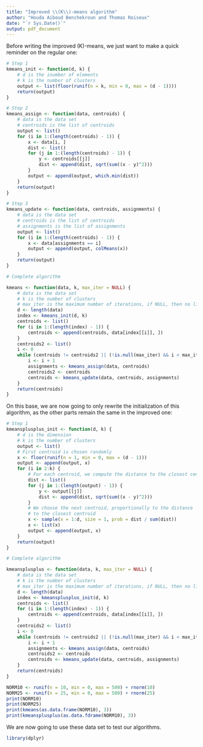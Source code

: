 ```yaml
---
title: "Improved \\(K\\)-means algorithm"
author: "Houda Aiboud Benchekroun and Thomas Roiseux"
date: "`r Sys.Date()`"
output: pdf_document
---
```

\rule{\linewidth}{0.1pt}
\part{Improved algorithm}
\section{Regular algorithm}
Before writing the improved \(K\)-means, we just want to make a quick reminder on the regular one:
```r
# Step 1
kmeans_init <- function(d, k) {
    # d is the inumber of elements
    # k is the number of clusters
    output <- list(floor(runif(n = k, min = 0, max = (d - 1))))
    return(output)
}

# Step 2
kmeans_assign <- function(data, centroids) {
    # data is the data set
    # centroids is the list of centroids
    output <- list()
    for (i in 1:(length(centroids) - 1)) {
        x <- data[i, ]
        dist <- list()
        for (j in 1:(length(centroids) - 1)) {
            y <- centroids[[j]]
            dist <- append(dist, sqrt(sum((x - y)^2)))
        }
        output <- append(output, which.min(dist))
    }
    return(output)
}

# Step 3
kmeans_update <- function(data, centroids, assignments) {
    # data is the data set
    # centroids is the list of centroids
    # assignments is the list of assignments
    output <- list()
    for (i in 1:(length(centroids) - 1)) {
        x <- data[assignments == i]
        output <- append(output, colMeans(x))
    }
    return(output)
}

# Complete algorithm

kmeans <- function(data, k, max_iter = NULL) {
    # data is the data set
    # k is the number of clusters
    # max_iter is the maximum number of iterations, if NULL, then no limit
    d <- length(data)
    index <- kmeans_init(d, k)
    centroids <- list()
    for (i in 1:(length(index) - 1)) {
        centroids <- append(centroids, data[index[[i]], ])
    }
    centroids2 <- list()
    i <- 0
    while (centroids != centroids2 || (!is.null(max_iter) && i < max_iter)) {
        i <- i + 1
        assignments <- kmeans_assign(data, centroids)
        centroids2 <- centroids
        centroids <- kmeans_update(data, centroids, assignments)
    }
    return(centroids)
}

```
On this base, we are now going to only rewrite the initialization of this algorithm, as the other parts remain the same in the improved one:
```r
# Step 1
kmeansplusplus_init <- function(d, k) {
    # d is the dimension
    # k is the number of clusters
    output <- list()
    # First centroid is chosen randomly
    x <- floor(runif(n = 1, min = 0, max = (d - 1)))
    output <- append(output, x)
    for (i in 2:k) {
        # For each centroid, we compute the distance to the closest centroid
        dist <- list()
        for (j in 1:(length(output) - 1)) {
            y <- output[[j]]
            dist <- append(dist, sqrt(sum((x - y)^2)))
        }
        # We choose the next centroid, proportionally to the distance
        # to the closest centroid
        x <- sample(x = 1:d, size = 1, prob = dist / sum(dist))
        x <- list(x)
        output <- append(output, x)
    }
    return(output)
}

# Complete algorithm

kmeansplusplus <- function(data, k, max_iter = NULL) {
    # data is the data set
    # k is the number of clusters
    # max_iter is the maximum number of iterations, if NULL, then no limit
    d <- length(data)
    index <- kmeansplusplus_init(d, k)
    centroids <- list()
    for (i in 1:(length(index) - 1)) {
        centroids <- append(centroids, data[index[[i]], ])
    }
    centroids2 <- list()
    i <- 0
    while (centroids != centroids2 || (!is.null(max_iter) && i < max_iter)) {
        i <- i + 1
        assignments <- kmeans_assign(data, centroids)
        centroids2 <- centroids
        centroids <- kmeans_update(data, centroids, assignments)
    }
    return(centroids)
}
```
\section{Generation of test samples}
```r
NORM10 <- runif(n = 10, min = 0, max = 500) + rnorm(10)
NORM25 <- runif(n = 25, min = 0, max = 500) + rnorm(25)
print(NORM10)
print(NORM25)
print(kmeans(as.data.frame(NORM10), 3))
print(kmeansplusplus(as.data.fdrame(NORM10), 3))
```
We are now going to use these data set to test our algorithms.
\part{Application to iris data}
```r
library(dplyr)
```